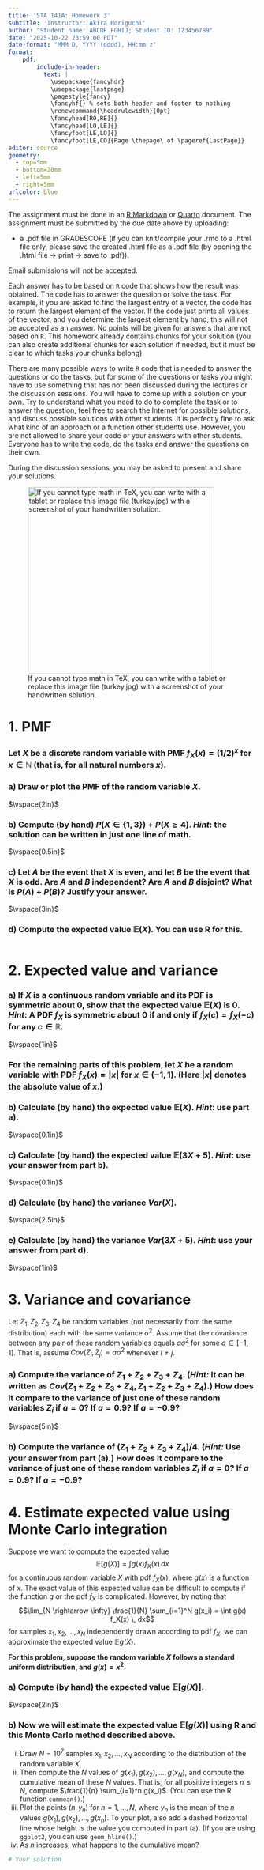 ```yaml
---
title: 'STA 141A: Homework 3'
subtitle: 'Instructor: Akira Horiguchi'
author: "Student name: ABCDE FGHIJ; Student ID: 123456789"
date: "2025-10-22 23:59:00 PDT"
date-format: "MMM D, YYYY (dddd), HH:mm z"
format: 
    pdf: 
        include-in-header:
          text: |
            \usepackage{fancyhdr}
            \usepackage{lastpage}
            \pagestyle{fancy}
            \fancyhf{} % sets both header and footer to nothing
            \renewcommand{\headrulewidth}{0pt}
            \fancyhead[RO,RE]{}
            \fancyhead[LO,LE]{}
            \fancyfoot[LE,LO]{}
            \fancyfoot[LE,CO]{Page \thepage\ of \pageref{LastPage}}
editor: source
geometry:
  - top=5mm
  - bottom=20mm
  - left=5mm
  - right=5mm
urlcolor: blue
---
```


The assignment must be done in an [R Markdown](https://rmarkdown.rstudio.com) or [Quarto](https://quarto.org/) document. The assignment must be submitted by the due date above by uploading:

-   a .pdf file in GRADESCOPE (if you can knit/compile your .rmd to a .html file only, please save the created .html file as a .pdf file (by opening the .html file -\> print -\> save to .pdf)).

Email submissions will not be accepted.

Each answer has to be based on `R` code that shows how the result was obtained. The code has to answer the question or solve the task. For example, if you are asked to find the largest entry of a vector, the code has to return the largest element of the vector. If the code just prints all values of the vector, and you determine the largest element by hand, this will not be accepted as an answer. No points will be given for answers that are not based on `R`. This homework already contains chunks for your solution (you can also create additional chunks for each solution if needed, but it must be clear to which tasks your chunks belong).

There are many possible ways to write `R` code that is needed to answer the questions or do the tasks, but for some of the questions or tasks you might have to use something that has not been discussed during the lectures or the discussion sessions. You will have to come up with a solution on your own. Try to understand what you need to do to complete the task or to answer the question, feel free to search the Internet for possible solutions, and discuss possible solutions with other students. It is perfectly fine to ask what kind of an approach or a function other students use. However, you are not allowed to share your code or your answers with other students. Everyone has to write the code, do the tasks and answer the questions on their own.

During the discussion sessions, you may be asked to present and share your solutions.

![If you cannot type math in TeX, you can write with a tablet or replace this image file (turkey.jpg) with a screenshot of your handwritten solution.](turkey.jpg){width="10cm"}

\newpage

# 1. PMF


### Let $X$ be a discrete random variable with PMF $f_X(x) = (1/2)^x$ for $x \in \mathbb{N}$ (that is, for all natural numbers $x$).

### a) Draw or plot the PMF of the random variable $X$.
$\vspace{2in}$

<!-- ### d) Let $C$ be the event that $X \in \{1,3\}$, and let $D$ be the event that $X \geq 4$. Compute $P(C) + P(D)$.  -->
<!-- - *Hint*: the solution can be written in just one line of math. -->
### b) Compute (by hand) $P(X \in \{1,3\}) + P(X \geq 4)$. *Hint*: the solution can be written in just one line of math.
$\vspace{0.5in}$

### c) Let $A$ be the event that $X$ is even, and let $B$ be the event that $X$ is odd. Are $A$ and $B$ independent? Are $A$ and $B$ disjoint? What is $P(A) + P(B)$? Justify your answer.
$\vspace{3in}$

### d) Compute the expected value $\mathbb{E} (X)$. You can use R for this.
<!-- $\vspace{0.5in}$ -->

```r

```


\newpage

# 2. Expected value and variance

### a) If $X$ is a continuous random variable and its PDF is symmetric about $0$, show that the expected value $\mathbb{E} (X)$ is $0$. *Hint*: A PDF $f_X$ is symmetric about $0$ if and only if $f_X(c) = f_X(-c)$ for any $c \in \mathbb{R}$.
$\vspace{1in}$

### For the remaining parts of this problem, let $X$ be a random variable with PDF $f_X(x) = |x|$ for $x \in (-1,1)$. (Here $|x|$ denotes the absolute value of $x$.)

### b) Calculate (by hand) the expected value $\mathbb{E} (X)$. *Hint*: use part a).
$\vspace{0.1in}$

### c) Calculate (by hand) the expected value $\mathbb{E} (3X + 5)$. *Hint*: use your answer from part b).
$\vspace{0.1in}$

### d) Calculate (by hand) the variance $Var(X)$.
$\vspace{2.5in}$

### e) Calculate (by hand) the variance $Var(3X + 5)$. *Hint*: use your answer from part d).
$\vspace{1in}$


\newpage

# 3. Variance and covariance

Let $Z_1, Z_2, Z_3, Z_4$ be random variables (not necessarily from the same distribution) each with the same variance $\sigma^2$. Assume that the covariance between any pair of these random variables equals $a \sigma^2$ for some $a \in [-1, 1]$. That is, assume $Cov(Z_i, Z_j) = a \sigma^2$ whenever $i \neq j$.

### a) Compute the variance of $Z_1 + Z_2 + Z_3 + Z_4$. (*Hint:* It can be written as $Cov(Z_1 + Z_2 + Z_3 + Z_4, Z_1 + Z_2 + Z_3 + Z_4)$.) How does it compare to the variance of just one of these random variables $Z_i$ if $a=0$? If $a=0.9$? If $a=-0.9$? 
$\vspace{5in}$

### b) Compute the variance of $(Z_1 + Z_2 + Z_3 + Z_4)/4$. (*Hint:* Use your answer from part (a).) How does it compare to the variance of just one of these random variables $Z_i$ if $a=0$? If $a=0.9$? If $a=-0.9$? 


\newpage

# 4. Estimate expected value using Monte Carlo integration

Suppose we want to compute the expected value $$\mathbb{E} [g(X)] = \int g(x) f_X(x) \, dx$$ for a continuous random variable $X$ with pdf $f_X(x)$, where $g(x)$ is a function of $x$. The exact value of this expected value can be difficult to compute if the function $g$ or the pdf $f_X$ is complicated. However, by noting that $$\lim_{N \rightarrow \infty} \frac{1}{N} \sum_{i=1}^N g(x_i) = \int g(x) f_X(x) \, dx$$ for samples $x_1, x_2, \ldots, x_N$ independently drawn according to pdf $f_X$, we can approximate the expected value $\mathbb{E} g(X)$.

**For this problem, suppose the random variable $X$ follows a standard uniform distribution, and $g(x) = x^2$.**

### a) Compute (by hand) the expected value $\mathbb{E} [g(X)]$.

$\vspace{2in}$

### b) Now we will estimate the expected value $\mathbb{E} [g(X)]$ using R and this Monte Carlo method described above.

i. Draw $N=10^7$ samples $x_1, x_2, \ldots, x_N$ according to the distribution of the random variable $X$. 
ii. Then compute the $N$ values of $g(x_1), g(x_2), \ldots, g(x_N)$, and compute the cumulative mean of these $N$ values. That is, for all positive integers $n \leq N$, compute $\frac{1}{n} \sum_{i=1}^n g(x_i)$. (You can use the R function `cummean()`.)
iii. Plot the points $(n, y_n)$ for $n=1,\ldots,N$, where $y_n$ is the mean of the $n$ values $g(x_1), g(x_2), \ldots, g(x_n)$. To your plot, also add a dashed horizontal line whose height is the value you computed in part (a). (If you are using `ggplot2`, you can use `geom_hline()`.) 
iv. As $n$ increases, what happens to the cumulative mean?

```r
# Your solution
```






